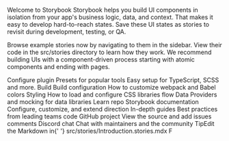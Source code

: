 
<style>{` .subheading { --mediumdark: '#999999'; font-weight: 900; font-size: 13px; color: #999; letter-spacing: 6px; line-height: 24px; text-transform: uppercase; margin-bottom: 12px; margin-top: 40px; } .link-list { display: grid; grid-template-columns: 1fr; grid-template-rows: 1fr 1fr; row-gap: 10px; } @media (min-width: 620px) { .link-list { row-gap: 20px; column-gap: 20px; grid-template-columns: 1fr 1fr; } } @media all and (-ms-high-contrast:none) { .link-list { display: -ms-grid; -ms-grid-columns: 1fr 1fr; -ms-grid-rows: 1fr 1fr; } } .link-item { display: block; padding: 20px 30px 20px 15px; border: 1px solid #00000010; border-radius: 5px; transition: background 150ms ease-out, border 150ms ease-out, transform 150ms ease-out; color: #333333; display: flex; align-items: flex-start; } .link-item:hover { border-color: #1EA7FD50; transform: translate3d(0, -3px, 0); box-shadow: rgba(0, 0, 0, 0.08) 0 3px 10px 0; } .link-item:active { border-color: #1EA7FD; transform: translate3d(0, 0, 0); } .link-item strong { font-weight: 700; display: block; margin-bottom: 2px; } .link-item img { height: 40px; width: 40px; margin-right: 15px; flex: none; } .link-item span { font-size: 14px; line-height: 20px; } .tip { display: inline-block; border-radius: 1em; font-size: 11px; line-height: 12px; font-weight: 700; background: #E7FDD8; color: #66BF3C; padding: 4px 12px; margin-right: 10px; vertical-align: top; } .tip-wrapper { font-size: 13px; line-height: 20px; margin-top: 40px; margin-bottom: 40px; } .tip-wrapper code { font-size: 12px; display: inline-block; } `}</style>
Welcome to Storybook
Storybook helps you build UI components in isolation from your app's business logic, data, and context. That makes it easy to develop hard-to-reach states. Save these UI states as stories to revisit during development, testing, or QA.

Browse example stories now by navigating to them in the sidebar. View their code in the src/stories directory to learn how they work. We recommend building UIs with a component-driven process starting with atomic components and ending with pages.

Configure
plugin Presets for popular tools Easy setup for TypeScript, SCSS and more. Build Build configuration How to customize webpack and Babel colors Styling How to load and configure CSS libraries flow Data Providers and mocking for data libraries
Learn
repo Storybook documentation Configure, customize, and extend direction In-depth guides Best practices from leading teams code GitHub project View the source and add issues comments Discord chat Chat with maintainers and the community
TipEdit the Markdown in{' '} src/stories/Introduction.stories.mdx
F